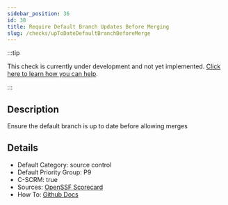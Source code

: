 ```yaml
---
sidebar_position: 36
id: 38
title: Require Default Branch Updates Before Merging
slug: /checks/upToDateDefaultBranchBeforeMerge
---
```


<!-- BANNER:START -->
:::tip

This check is currently under development and not yet implemented. [Click here to learn how you can help](/contribute).

:::
<!-- BANNER:END -->

<!-- DESCRIPTION:START -->
## Description
Ensure the default branch is up to date before allowing merges
<!-- DESCRIPTION:END -->

<!-- DETAILS:START -->
## Details
- Default Category: source control
- Default Priority Group: P9
- C-SCRM: true
- Sources: [OpenSSF Scorecard](https://github.com/ossf/scorecard/blob/main/docs/checks.md#branch-protection)
- How To: [Github Docs](https://docs.github.com/en/repositories/configuring-branches-and-merges-in-your-repository/managing-protected-branches/about-protected-branches#require-status-checks-before-merging)

<!-- DETAILS:END -->
